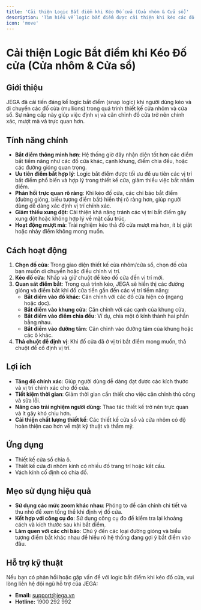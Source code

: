```yaml
---
title: 'Cải thiện Logic Bắt điểm khi Kéo Đố cửa (Cửa nhôm & Cửa sổ)'
description: 'Tìm hiểu về logic bắt điểm được cải thiện khi kéo các đố cửa trong thiết kế cửa nhôm và cửa sổ trên JEGA, giúp tăng độ chính xác và dễ dàng sử dụng.'
icon: 'move'
---
```


# Cải thiện Logic Bắt điểm khi Kéo Đố cửa (Cửa nhôm & Cửa sổ)

## Giới thiệu

JEGA đã cải tiến đáng kể logic bắt điểm (snap logic) khi người dùng kéo và di chuyển các đố cửa (mullions) trong quá trình thiết kế cửa nhôm và cửa sổ. Sự nâng cấp này giúp việc định vị và căn chỉnh đố cửa trở nên chính xác, mượt mà và trực quan hơn.

## Tính năng chính

- **Bắt điểm thông minh hơn**: Hệ thống giờ đây nhận diện tốt hơn các điểm bắt tiềm năng như các đố cửa khác, cạnh khung, điểm chia đều, hoặc các đường gióng quan trọng.
- **Ưu tiên điểm bắt hợp lý**: Logic bắt điểm được tối ưu để ưu tiên các vị trí bắt điểm phổ biến và hợp lý trong thiết kế cửa, giảm thiểu việc bắt nhầm điểm.
- **Phản hồi trực quan rõ ràng**: Khi kéo đố cửa, các chỉ báo bắt điểm (đường gióng, biểu tượng điểm bắt) hiển thị rõ ràng hơn, giúp người dùng dễ dàng xác định vị trí chính xác.
- **Giảm thiểu xung đột**: Cải thiện khả năng tránh các vị trí bắt điểm gây xung đột hoặc không hợp lý về mặt cấu trúc.
- **Hoạt động mượt mà**: Trải nghiệm kéo thả đố cửa mượt mà hơn, ít bị giật hoặc nhảy điểm không mong muốn.

## Cách hoạt động

1.  **Chọn đố cửa**: Trong giao diện thiết kế cửa nhôm/cửa sổ, chọn đố cửa bạn muốn di chuyển hoặc điều chỉnh vị trí.
2.  **Kéo đố cửa**: Nhấp và giữ chuột để kéo đố cửa đến vị trí mới.
3.  **Quan sát điểm bắt**: Trong quá trình kéo, JEGA sẽ hiển thị các đường gióng và điểm bắt khi đố cửa tiến gần đến các vị trí tiềm năng:
    *   **Bắt điểm vào đố khác**: Căn chỉnh với các đố cửa hiện có (ngang hoặc dọc).
    *   **Bắt điểm vào khung cửa**: Căn chỉnh với các cạnh của khung cửa.
    *   **Bắt điểm vào điểm chia đều**: Ví dụ, chia một ô kính thành hai phần bằng nhau.
    *   **Bắt điểm vào đường tâm**: Căn chỉnh vào đường tâm của khung hoặc các ô khác.
4.  **Thả chuột để định vị**: Khi đố cửa đã ở vị trí bắt điểm mong muốn, thả chuột để cố định vị trí.

## Lợi ích

- **Tăng độ chính xác**: Giúp người dùng dễ dàng đạt được các kích thước và vị trí chính xác cho đố cửa.
- **Tiết kiệm thời gian**: Giảm thời gian cần thiết cho việc căn chỉnh thủ công và sửa lỗi.
- **Nâng cao trải nghiệm người dùng**: Thao tác thiết kế trở nên trực quan và ít gây khó chịu hơn.
- **Cải thiện chất lượng thiết kế**: Các thiết kế cửa sổ và cửa nhôm có độ hoàn thiện cao hơn về mặt kỹ thuật và thẩm mỹ.

## Ứng dụng

- Thiết kế cửa sổ chia ô.
- Thiết kế cửa đi nhôm kính có nhiều đố trang trí hoặc kết cấu.
- Vách kính cố định có chia đố.

## Mẹo sử dụng hiệu quả

- **Sử dụng các mức zoom khác nhau**: Phóng to để căn chỉnh chi tiết và thu nhỏ để xem tổng thể khi định vị đố cửa.
- **Kết hợp với công cụ đo**: Sử dụng công cụ đo để kiểm tra lại khoảng cách và kích thước sau khi bắt điểm.
- **Làm quen với các chỉ báo**: Chú ý đến các loại đường gióng và biểu tượng điểm bắt khác nhau để hiểu rõ hệ thống đang gợi ý bắt điểm vào đâu.

## Hỗ trợ kỹ thuật

Nếu bạn có phản hồi hoặc gặp vấn đề với logic bắt điểm khi kéo đố cửa, vui lòng liên hệ đội ngũ hỗ trợ của JEGA:

- **Email:** support@jega.vn
- **Hotline:** 1900 292 992

